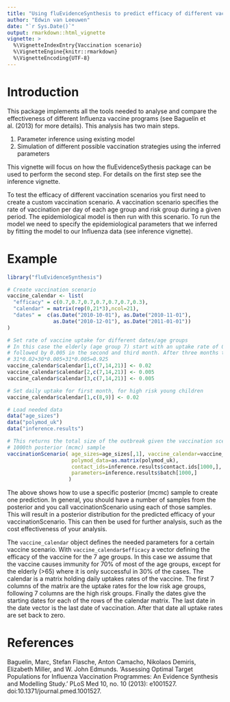 ```yaml
---
title: "Using fluEvidenceSynthesis to predict efficacy of different vaccination scenarios"
author: "Edwin van Leeuwen"
date: "`r Sys.Date()`"
output: rmarkdown::html_vignette
vignette: >
  %\VignetteIndexEntry{Vaccination scenario}
  %\VignetteEngine{knitr::rmarkdown}
  %\VignetteEncoding{UTF-8}
---
```


# Introduction

This package implements all the tools needed to analyse and compare the effectiveness of different Influenza vaccine programs (see Baguelin et al. (2013) for more details). This analysis has two main steps.

#. Parameter inference using existing model
#. Simulation of different possible vaccination strategies using the inferred parameters

This vignette will focus on how the fluEvidenceSythesis package can be used to perform the second step. For details on the first step see the inference vignette.

To test the efficacy of different vaccination scenarios you first need to create a custom vaccination scenario. A vaccination scenario specifies the rate of vaccination per day of each age group and risk group during a given period. The epidemiological model is then run with this scenario. To run the model we need to specify the epidemiological parameters that we inferred by fitting the model to our Influenza data (see inference vignette).

# Example

```r
library("fluEvidenceSynthesis")

# Create vaccination scenario
vaccine_calendar <- list(
  "efficacy" = c(0.7,0.7,0.7,0.7,0.7,0.7,0.3),
  "calendar" = matrix(rep(0,21*3),ncol=21),
  "dates" =  c(as.Date("2010-10-01"), as.Date("2010-11-01"),
               as.Date("2010-12-01"), as.Date("2011-01-01"))
)

# Set rate of vaccine uptake for different dates/age groups
# In this case the elderly (age group 7) start with an uptake rate of 0.02 in the first month
# followed by 0.005 in the second and third month. After three months the total uptake will be:
# 31*0.02+30*0.005+31*0.005=0.925
vaccine_calendar$calendar[1,c(7,14,21)] <- 0.02
vaccine_calendar$calendar[2,c(7,14,21)] <- 0.005
vaccine_calendar$calendar[3,c(7,14,21)] <- 0.005

# Set daily uptake for first month, for high risk young children
vaccine_calendar$calendar[1,c(8,9)] <- 0.02

# Load needed data
data("age_sizes")
data("polymod_uk")
data("inference.results")

# This returns the total size of the outbreak given the vaccination scenario and the
# 1000th posterior (mcmc) sample
vaccinationScenario( age_sizes=age_sizes[,1], vaccine_calendar=vaccine_calendar,
                     polymod_data=as.matrix(polymod_uk),
                     contact_ids=inference.results$contact.ids[1000,],
                     parameters=inference.results$batch[1000,]
                    )
```

The above shows how to use a specific posterior (mcmc) sample to create one prediction. In general, you should have a number of samples from the posterior and you call vaccinationScenario using each of those samples. This will result in a posterior distribution for the predicted efficacy of your vaccinationScenario. This can then be used for further analysis, such as the cost effectiveness of your analysis.

The `vaccine_calendar` object defines the needed parameters for a certain vaccine scenario. With `vaccine_calendar$efficacy` a vector defining the efficacy of the vaccine for the 7 age groups. In this case we assume that the vaccine causes immunity for 70% of most of the age groups, except for the elderly (>65) where it is only successful in 30% of the cases. The calendar is a matrix holding daily uptakes rates of the vaccine. The first 7 columns of the matrix are the uptake rates for the low risk age groups, following 7 columns are the high risk groups. Finally the dates give the starting dates for each of the rows of the calendar matrix. The last date in the date vector is the last date of vaccination. After that date all uptake rates are set back to zero. 

# References

Baguelin, Marc, Stefan Flasche, Anton Camacho, Nikolaos Demiris, Elizabeth Miller, and W. John Edmunds. ‘Assessing Optimal Target Populations for Influenza Vaccination Programmes: An Evidence Synthesis and Modelling Study.’ PLoS Med 10, no. 10 (2013): e1001527. doi:10.1371/journal.pmed.1001527.

